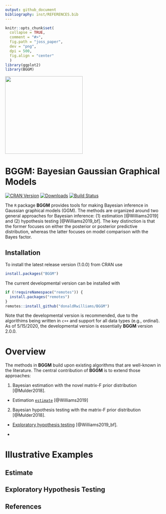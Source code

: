 ```yaml
---
output: github_document
bibliography: inst/REFERENCES.bib
---
```

```r
knitr::opts_chunk$set(
  collapse = TRUE,
  comment = "#>",
  fig.path = "joss_paper",
  dev = "png",
  dpi = 500,
  fig.align = "center"
  )
library(ggplot2)
library(BGGM)
```

<img src="joss_paper/hex.png" width = 250 />

# BGGM: Bayesian Gaussian Graphical Models

[![CRAN Version](http://www.r-pkg.org/badges/version/BGGM)](https://cran.r-project.org/package=BGGM)
[![Downloads](https://cranlogs.r-pkg.org/badges/BGGM)](https://cran.r-project.org/package=BGGM)
[![Build Status](https://travis-ci.org/donaldRwilliams/BGGM.svg?branch=master)](https://travis-ci.org/donaldRwilliams/BGGM)


The `R` package **BGGM** provides tools for making Bayesian inference in
Gaussian graphical models (GGM). The methods are organized around two general 
approaches for Bayesian inference: (1) estimation [@Williams2019] and (2) hypothesis 
testing [@Williams2019_bf]. The key distinction is that the former focuses on either 
the posterior or posterior predictive distribution, whereas the latter focuses on 
model comparison with the Bayes factor.

## Installation

To install the latest release version (1.0.0) from CRAN use
```r
install.packages("BGGM")	
```


The current developmental version can be installed with	

```r
if (!requireNamespace("remotes")) {	
  install.packages("remotes")	
}	
remotes::install_github("donaldRwilliams/BGGM")
```

Note that the developmental version is recommended, due to the algorithims being written in `c++` and 
support for all data types (e.g., ordinal). As of 5/15/2020, the developmental version is essentially
**BGGM** version 2.0.0.



# Overview
The methods in **BGGM** build upon existing algorithms that are well-known in the literature.
The central contribution of **BGGM** is to extend those approaches:

1.  Bayesian estimation with the novel matrix-F prior distribution [@Mulder2018].
  
  + Estimation [`estimate`](#Estimate) [@Williams2019]

2. Bayesian hypothesis testing with the matrix-F prior distribution [@Mulder2018].

  + [Exploratory hypothesis testing](Exploratory Hypothesis Testing) [@Williams2019_bf].
  
  +

# Illustrative Examples

## Estimate


## Exploratory Hypothesis Testing

## References

